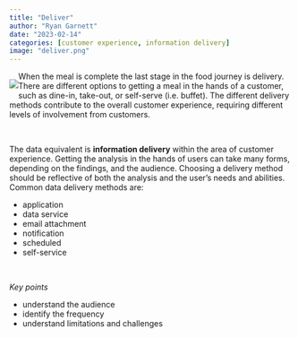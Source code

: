 ```yaml
---
title: "Deliver"
author: "Ryan Garnett"
date: "2023-02-14"
categories: [customer experience, information delivery]
image: "deliver.png"
---
```


::: {style="float:left;position: relative;"}
![](deliver.png)
:::

When the meal is complete the last stage in the food journey is delivery. There are different options to getting a meal in the hands of a customer, such as dine-in, take-out, or self-serve (i.e. buffet). The different delivery methods contribute to the overall customer experience, requiring different levels of involvement from customers.

<br>

The data equivalent is **information delivery** within the area of customer experience. Getting the analysis in the hands of users can take many forms, depending on the findings, and the audience. Choosing a delivery method should be reflective of both the analysis and the user's needs and abilities. Common data delivery methods are:

- application
- data service
- email attachment
- notification
- scheduled
- self-service


<br>

*Key points*

- understand the audience
- identify the frequency
- understand limitations and challenges
